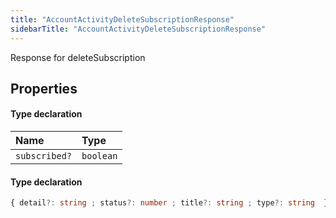 ```yaml
---
title: "AccountActivityDeleteSubscriptionResponse"
sidebarTitle: "AccountActivityDeleteSubscriptionResponse"
---
```


Response for deleteSubscription

## Properties

<ResponseField name="data" type="Object">


#### Type declaration
</ResponseField>


| Name | Type |
| :------ | :------ |
| `subscribed?` | `boolean` |




<ResponseField name="errors" type="Object">


#### Type declaration

```ts
{ detail?: string ; status?: number ; title?: string ; type?: string  }[]
```
</ResponseField>

